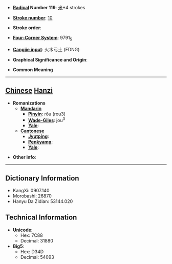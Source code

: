 * '''[[Wiktionary:Chinese radical index| Radical]] Number 119''': [[Wiktionary:Chinese radical index 米|米]]+4 strokes

* '''[[Wiktionary:Chinese total strokes index|Stroke number]]''': [[Wiktionary:Chinese total strokes index 10|10]]

* '''Stroke order''': 

* '''[[Wiktionary:Chinese four corner index|Four-Corner System]]''': 9791<sub>5</sub>

* '''[[Wiktionary:Chinese Cangjie index|Cangjie input]]''': 火木弓土 (FDNG)

* '''Graphical Significance and Origin''': 

* '''Common Meaning'''

----

== [[Chinese]] [[Hanzi]] ==

* '''Romanizations'''
** '''[[Mandarin]]'''
*** '''[[Pinyin]]''': rǒu (rou3)
*** '''[[Wade-Giles]]''': jou<sup>3</sup>
*** '''[[Yale]]''': 
** '''[[Cantonese]]'''
*** '''[[Jyutping]]''':
*** '''[[Penkyamp]]''': 
*** '''[[Yale]]''': 

* '''Other info''': 

----

== Dictionary Information ==

* KangXi: 0907.140
* Morobashi: 26870
* Hanyu Da Zidian: 53144.020

== Technical Information ==

* '''Unicode''':
** Hex: 7C88
** Decimal: 31880
* '''Big5''':
** Hex: D34D
** Decimal: 54093